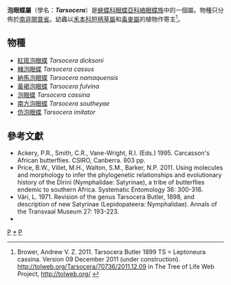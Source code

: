 {{NoteTA|G1=Butterfly}}
{{Automatic Taxobox
| taxon = Tarsocera
| authority =  Butler, [1899]
| type_species = [[泡眼蝶|泡眼蝶]]<br />''Leptoneura cassina''
| type_species_authority = Butler, 1868
| subdivision_ranks = 物種
| subdivision = 共7種，詳見正文。
| synonyms = 
* ''Cassus'' <small>van Son, 1955</small>
}}

'''泡眼蝶屬'''（學名：'''''Tarsocera'''''）是[[蛺蝶科|蛺蝶科]][[眼蝶亞科|眼蝶亞科]][[絡眼蝶族|絡眼蝶族]]中的一個屬。物種只分佈於[[南非|南非]][[開普省|開普省]]。幼蟲以[[禾本科|禾本科]][[短柄草屬|短柄草屬]]和[[毒麥屬|毒麥屬]]的植物作寄主<ref>Brower, Andrew V. Z. 2011. Tarsocera Butler 1899 TS = Leptoneura cassina. Version 09 December 2011 (under construction). http://tolweb.org/Tarsocera/70736/2011.12.09 {{Wayback|url=http://tolweb.org/Tarsocera/70736/2011.12.09 |date=20191130184920 }} in The Tree of Life Web Project, http://tolweb.org/ {{Wayback|url=http://tolweb.org/ |date=20110515100516 }}</ref>。

== 物種 ==
* [[紅斑泡眼蝶|紅斑泡眼蝶]] ''Tarsocera dicksoni''
* [[赭泡眼蝶|赭泡眼蝶]] ''Tarsocera cassus''
* [[納馬泡眼蝶|納馬泡眼蝶]] ''Tarsocera namaquensis''
* [[黃褐泡眼蝶|黃褐泡眼蝶]] ''Tarsocera fulvina''
* [[泡眼蝶|泡眼蝶]] ''Tarsocera cassina''
* [[南方泡眼蝶|南方泡眼蝶]] ''Tarsocera southeyae''
* [[仿泡眼蝶|仿泡眼蝶]] ''Tarsocera imitator''
<!--
== 圖集 ==
<gallery>
</gallery>
-->
== 參考文獻 ==
{{reflist}}
* Ackery, P.R., Smith, C.R., Vane-Wright, R.I. (Eds.) 1995. Carcasson's African butterflies. CSIRO, Canberra. 803 pp.
* Price, B.W., Villet, M.H., Walton, S.M., Barker, N.P. 2011. Using molecules and morphology to infer the phylogenetic relationships and evolutionary history of the Dirini (Nymphalidae: Satyrinae), a tribe of butterflies endemic to southern Africa. Systematic Entomology 36: 300-316.
* Vári, L. 1971. Revision of the genus Tarsocera Butler, 1898, and description of new Satyrinae (Lepidopateera: Nymphalidae). Annals of the Transvaal Museum 27: 193-223.
* {{Cite book | author = 寿建新 周尧 李宇飞 | title = 世界蝴蝶分類名錄 | location = 中國 | publisher = 陝西科學技術出版社 | date = 2006-04-01 | ISBN = 9787536936768 | language= zh-hans }}

{{Commons category| Tarsocera}}

{{眼蝶亞科}}
{{taxonbar}}
[[Category:_1899年描述的分类群|P]]
[[Category:泡眼蝶屬|*]]
[[Category:絡眼蝶族|P]]